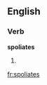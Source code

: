 
==English==

===Verb===
'''spoliates'''

# {{third-person singular of|[[spoliate]]}}

[[fr:spoliates]]